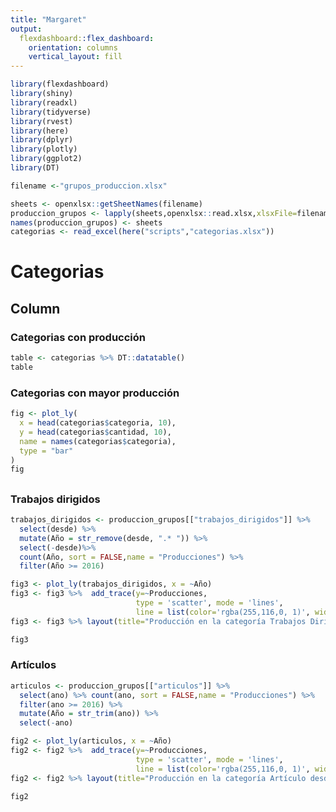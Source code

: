 ```yaml
---
title: "Margaret"
output: 
  flexdashboard::flex_dashboard:
    orientation: columns
    vertical_layout: fill
---
```


```r
library(flexdashboard)
library(shiny)
library(readxl)
library(tidyverse)
library(rvest)
library(here)
library(dplyr)
library(plotly)
library(ggplot2)
library(DT)

filename <-"grupos_produccion.xlsx"

sheets <- openxlsx::getSheetNames(filename)
produccion_grupos <- lapply(sheets,openxlsx::read.xlsx,xlsxFile=filename)
names(produccion_grupos) <- sheets
categorias <- read_excel(here("scripts","categorias.xlsx")) 
```

Categorias
===========================

Column {data-width=650}
-----------------------------------------------------------------------
### Categorias con producción 

```r
table <- categorias %>% DT::datatable()
table

```

### Categorias con mayor producción

```r
fig <- plot_ly(
  x = head(categorias$categoria, 10),
  y = head(categorias$cantidad, 10),
  name = names(categorias$categoria),
  type = "bar"
)
fig
```


## {.tabset}

### Trabajos dirigidos


```r
trabajos_dirigidos <- produccion_grupos[["trabajos_dirigidos"]] %>% 
  select(desde) %>% 
  mutate(Año = str_remove(desde, ".* ")) %>% 
  select(-desde)%>%
  count(Año, sort = FALSE,name = "Producciones") %>% 
  filter(Año >= 2016)

fig3 <- plot_ly(trabajos_dirigidos, x = ~Año)
fig3 <- fig3 %>%  add_trace(y=~Producciones, 
                            type = 'scatter', mode = 'lines',
                            line = list(color='rgba(255,116,0, 1)', width = 4))
fig3 <- fig3 %>% layout(title="Producción en la categoría Trabajos Dirigidos desde el 2016")

fig3
```

### Artículos
```r
articulos <- produccion_grupos[["articulos"]] %>% 
  select(ano) %>% count(ano, sort = FALSE,name = "Producciones") %>% 
  filter(ano >= 2016) %>% 
  mutate(Año = str_trim(ano)) %>% 
  select(-ano)

fig2 <- plot_ly(articulos, x = ~Año)
fig2 <- fig2 %>%  add_trace(y=~Producciones, 
                            type = 'scatter', mode = 'lines',
                            line = list(color='rgba(255,116,0, 1)', width = 4))
fig2 <- fig2 %>% layout(title="Producción en la categoría Artículo desde el 2016")

fig2

```